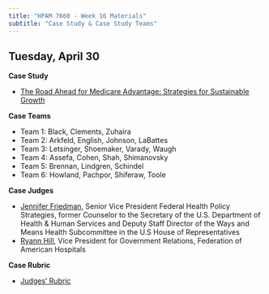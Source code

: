```yaml
---
title: "HPAM 7660 - Week 16 Materials"
subtitle: "Case Study & Case Study Teams"
---
```


## Tuesday, April 30

**Case Study** 

- [The Road Ahead for Medicare Advantage: Strategies for Sustainable Growth](/materials/HPAM_7660_Sp24_Case_Study.pdf)

**Case Teams**

- Team 1: Black, Clements, Zuhaira
- Team 2: Arkfeld, English, Johnson, LaBattes
- Team 3: Letsinger, Shoemaker, Varady, Waugh
- Team 4: Assefa, Cohen, Shah, Shimanovsky
- Team 5: Brennan, Lindgren, Schindel
- Team 6: Howland, Pachpor, Shiferaw, Toole

**Case Judges**

- [Jennifer Friedman](https://fhpstrategies.com/our-team/jennifer-friedman), Senior Vice President Federal Health Policy Strategies, former Counselor to the Secretary of the U.S. Department of Health & Human Services and Deputy Staff Director of the Ways and Means Health Subcommittee in the U.S House of Representatives
- [Ryann Hill](https://www.fah.org/about-fah/fah-staff/ryann-hill/), Vice President for Government Relations, Federation of American Hospitals

**Case Rubric**

- [Judges' Rubric](/materials/HPAM_7660_Case_Rubric.pdf)